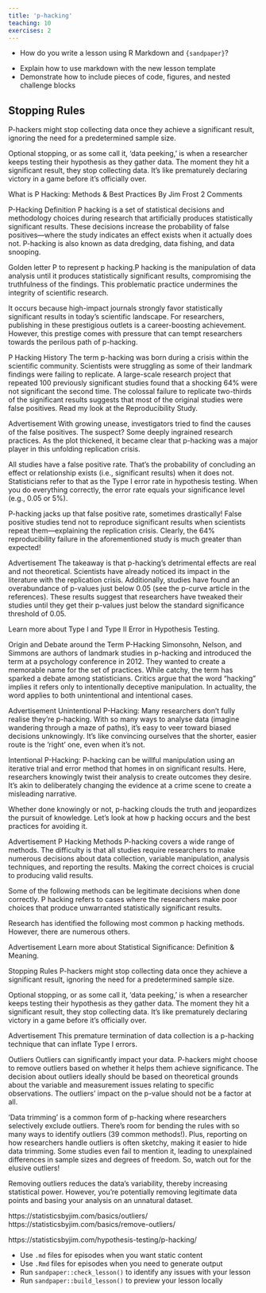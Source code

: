 ```yaml
---
title: 'p-hacking'
teaching: 10
exercises: 2
---
```


:::::::::::::::::::::::::::::::::::::: questions 

- How do you write a lesson using R Markdown and `{sandpaper}`?

::::::::::::::::::::::::::::::::::::::::::::::::

::::::::::::::::::::::::::::::::::::: objectives

- Explain how to use markdown with the new lesson template
- Demonstrate how to include pieces of code, figures, and nested challenge blocks

::::::::::::::::::::::::::::::::::::::::::::::::

## Stopping Rules
P-hackers might stop collecting data once they achieve a significant result, ignoring the need for a predetermined sample size.

Optional stopping, or as some call it, ‘data peeking,’ is when a researcher keeps testing their hypothesis as they gather data. The moment they hit a significant result, they stop collecting data. It’s like prematurely declaring victory in a game before it’s officially over.


What is P Hacking: Methods & Best Practices
By Jim Frost 2 Comments

P-Hacking Definition
P hacking is a set of statistical decisions and methodology choices during research that artificially produces statistically significant results. These decisions increase the probability of false positives—where the study indicates an effect exists when it actually does not. P-hacking is also known as data dredging, data fishing, and data snooping.

Golden letter P to represent p hacking.P hacking is the manipulation of data analysis until it produces statistically significant results, compromising the truthfulness of the findings. This problematic practice undermines the integrity of scientific research.

It occurs because high-impact journals strongly favor statistically significant results in today’s scientific landscape. For researchers, publishing in these prestigious outlets is a career-boosting achievement. However, this prestige comes with pressure that can tempt researchers towards the perilous path of p-hacking.

P Hacking History
The term p-hacking was born during a crisis within the scientific community. Scientists were struggling as some of their landmark findings were failing to replicate. A large-scale research project that repeated 100 previously significant studies found that a shocking 64% were not significant the second time. The colossal failure to replicate two-thirds of the significant results suggests that most of the original studies were false positives. Read my look at the Reproducibility Study.

Advertisement
With growing unease, investigators tried to find the causes of the false positives. The suspect? Some deeply ingrained research practices. As the plot thickened, it became clear that p-hacking was a major player in this unfolding replication crisis.

All studies have a false positive rate. That’s the probability of concluding an effect or relationship exists (i.e., significant results) when it does not. Statisticians refer to that as the Type I error rate in hypothesis testing. When you do everything correctly, the error rate equals your significance level (e.g., 0.05 or 5%).

P-hacking jacks up that false positive rate, sometimes drastically! False positive studies tend not to reproduce significant results when scientists repeat them—explaining the replication crisis. Clearly, the 64% reproducibility failure in the aforementioned study is much greater than expected!

Advertisement
The takeaway is that p-hacking’s detrimental effects are real and not theoretical. Scientists have already noticed its impact in the literature with the replication crisis. Additionally, studies have found an overabundance of p-values just below 0.05 (see the p-curve article in the references). These results suggest that researchers have tweaked their studies until they get their p-values just below the standard significance threshold of 0.05.

Learn more about Type I and Type II Error in Hypothesis Testing.

Origin and Debate around the Term P-Hacking
Simonsohn, Nelson, and Simmons are authors of landmark studies in p-hacking and introduced the term at a psychology conference in 2012. They wanted to create a memorable name for the set of practices. While catchy, the term has sparked a debate among statisticians. Critics argue that the word “hacking” implies it refers only to intentionally deceptive manipulation. In actuality, the word applies to both unintentional and intentional cases.

Advertisement
Unintentional P-Hacking: Many researchers don’t fully realise they’re p-hacking. With so many ways to analyse data (imagine wandering through a maze of paths), it’s easy to veer toward biased decisions unknowingly. It’s like convincing ourselves that the shorter, easier route is the ‘right’ one, even when it’s not.

Intentional P-Hacking: P-hacking can be willful manipulation using an iterative trial and error method that homes in on significant results. Here, researchers knowingly twist their analysis to create outcomes they desire. It’s akin to deliberately changing the evidence at a crime scene to create a misleading narrative.

Whether done knowingly or not, p-hacking clouds the truth and jeopardizes the pursuit of knowledge. Let’s look at how p hacking occurs and the best practices for avoiding it.

Advertisement
P Hacking Methods
P-hacking covers a wide range of methods. The difficulty is that all studies require researchers to make numerous decisions about data collection, variable manipulation, analysis techniques, and reporting the results. Making the correct choices is crucial to producing valid results.

Some of the following methods can be legitimate decisions when done correctly. P hacking refers to cases where the researchers make poor choices that produce unwarranted statistically significant results.

Research has identified the following most common p hacking methods. However, there are numerous others.

Advertisement
Learn more about Statistical Significance: Definition & Meaning.

Stopping Rules
P-hackers might stop collecting data once they achieve a significant result, ignoring the need for a predetermined sample size.

Optional stopping, or as some call it, ‘data peeking,’ is when a researcher keeps testing their hypothesis as they gather data. The moment they hit a significant result, they stop collecting data. It’s like prematurely declaring victory in a game before it’s officially over.

Advertisement
This premature termination of data collection is a p-hacking technique that can inflate Type I errors.

Outliers
Outliers can significantly impact your data. P-hackers might choose to remove outliers based on whether it helps them achieve significance. The decision about outliers ideally should be based on theoretical grounds about the variable and measurement issues relating to specific observations. The outliers’ impact on the p-value should not be a factor at all.

‘Data trimming’ is a common form of p-hacking where researchers selectively exclude outliers. There’s room for bending the rules with so many ways to identify outliers (39 common methods!). Plus, reporting on how researchers handle outliers is often sketchy, making it easier to hide data trimming. Some studies even fail to mention it, leading to unexplained differences in sample sizes and degrees of freedom. So, watch out for the elusive outliers!

Removing outliers reduces the data’s variability, thereby increasing statistical power. However, you’re potentially removing legitimate data points and basing your analysis on an unnatural dataset.

https://statisticsbyjim.com/basics/outliers/
https://statisticsbyjim.com/basics/remove-outliers/

https://statisticsbyjim.com/hypothesis-testing/p-hacking/

::::::::::::::::::::::::::::::::::::: keypoints 

- Use `.md` files for episodes when you want static content
- Use `.Rmd` files for episodes when you need to generate output
- Run `sandpaper::check_lesson()` to identify any issues with your lesson
- Run `sandpaper::build_lesson()` to preview your lesson locally

::::::::::::::::::::::::::::::::::::::::::::::::


